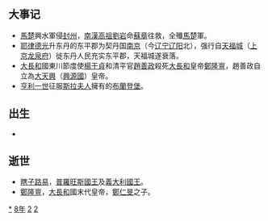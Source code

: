 {{yearTOC|928|南吴'''[[乾貞_(南吳)|-{乾}-貞]]二年'''；吴越'''[[宝正|宝正]]三年'''；于阗'''[[同慶_(于闐)|同慶]]十七年'''；契丹'''[[天显|天显]]三年'''；南汉'''[[白龙|白龙]]四年'''，'''[[大有_(年號)|大有]]元年'''；后唐（闽、马楚）'''[[天成_(後唐)|天成]]三年'''；荆南'''[[天成_(後唐)|天成]]三年'''，'''[[乾貞_(南吳)|-{乾}-貞]]二年'''；东丹国'''[[甘露_(東丹)|甘露]]三年'''；大長和'''[[天應_(大長和)|天應]]二年'''；大天興'''[[尊圣|尊圣]]元年'''；王氏高丽'''[[天授_(高麗)|天授]]十一年'''；日本'''[[延長_(日本)|延長]]六年'''}}

== 大事记 ==
*[[馬楚|馬楚]]興水軍侵[[封州|封州]]，[[南漢高祖|南漢高祖]][[劉岩|劉岩]]命[[蘇章_(南漢)|蘇章]]往救，全殲[[馬楚|馬楚]]軍。
*[[耶律德光|耶律德光]]升东丹的东平郡为契丹国[[东京_(辽)|南京]]（今[[辽宁|辽宁]][[辽阳|辽阳]]北），强行自[[天福城|天福城]]（[[上京龙泉府|上京龙泉府]]）徙东丹人民充实东平郡，天福城遂衰落。
*[[大長和|大長和]]國東川節度使[[楊干貞|楊干貞]]和清平官[[趙善政|趙善政]]殺死[[大長和|大長和]]皇帝[[鄭隆亶|鄭隆亶]]，趙善政自立為[[大天興|大天興]]（[[興源國|興源國]]）皇帝。
*[[亨利一世_(德意志)|亨利一世]]征服[[斯拉夫人|斯拉夫人]]擁有的[[布蘭登堡|布蘭登堡]]。

== 出生 ==
*

== 逝世 ==
{{Wikisource year mention}}
*[[瞎子路易|瞎子路易]]，[[普羅旺斯國王|普羅旺斯國王]]及[[義大利國王|義大利國王]]。
*[[鄭隆亶|鄭隆亶]]，[[大長和|大長和]]國末代皇帝，[[鄭仁旻|鄭仁旻]]之子。

[[Category:928年|*]]
[[Category:920年代|8年]]
[[Category:10世纪各年|2]]
[[Category:1千紀的子年|2]]